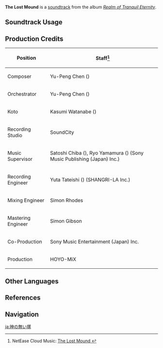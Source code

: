 {{Soundtrack Infobox
|image          = Realm of Tranquil Eternity.png
|album          = Realm of Tranquil Eternity
|disc           = 2
|number         = 43
|featured       =
|featured2      =
|featured3      =
|featured_disc  =
|featured_disc2 =
|featured_disc3 =
|youtube_id     = Fx4vcvc-y0Q
|spotify_id     = 4jUcrVw4vby9CjzA0uQwVO
|previous       = You Shall Not Tempt It
|next           = Dirge of the Soundless
}}
'''The Lost Mound''' is a [[soundtrack]] from the album ''[[Realm of Tranquil Eternity]]''.

==Soundtrack Usage==
{{Soundtrack Usage
|quest    = The Night-Bird Falls at the Curtain's Call
|location = Inazuma City//underground;;Araumi;;Kannazuka;;Yashiori Island//cloudy
|domain   = As the Courtyard in Spring Once Appeared: Part I;;As the Courtyard in Spring Once Appeared: Part II;;Bastion of Nightmares//before entering borderland
}}

==Production Credits==
{| class="wikitable"
! Position
! Staff<ref>NetEase Cloud Music: [https://music.163.com/#/song?id=1879108710 The Lost Mound {{zh|无神的丘冢}}]</ref>
|-
! Composer
| Yu-Peng Chen ({{zh|陈致逸}})
|-
! Orchestrator
| Yu-Peng Chen ({{zh|陈致逸}})
|-
! Koto
| Kasumi Watanabe ({{ja|渡邊 香澄}})
|-
! Recording Studio
| SoundCity
|-
! Music Supervisor
| Satoshi Chiba ({{ja|千葉 智史}}), Ryo Yamamura ({{ja|山村 涼}}) (Sony Music Publishing (Japan) Inc.)
|-
! Recording Engineer
| Yuta Tateishi ({{ja|立石 佑太}}) (SHANGRI-LA Inc.)
|-
! Mixing Engineer
| Simon Rhodes
|-
! Mastering Engineer
| Simon Gibson
|-
! Co-Production
| Sony Music Entertainment (Japan) Inc.
|-
! Production
| HOYO-MiX
|}

==Other Languages==
{{Other Languages
|en      = The Lost Mound
|zhs     = 无神的丘冢
|zhs_rm  = Wúshén de Qiūzhǒng
|zht     = 無神的丘塚
|zht_rm  = Wúshén de Qiūzhǒng
|zh_tl   = 
|ja      = 神の無い塚
|ja_rm   = Kami no Nai Tsuka
|ja_tl   = 
}}

==References==
{{Reflist}}

==Navigation==
{{Soundtrack Navbox|Realm of Tranquil Eternity}}

[[ja:神の無い塚]]